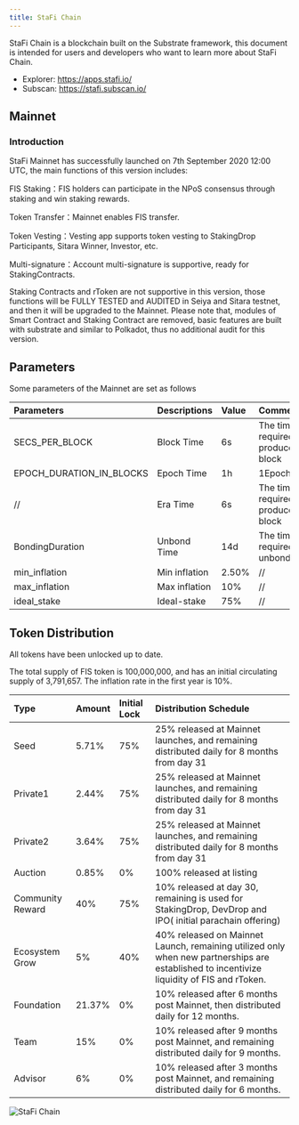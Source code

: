 ```yaml
---
title: StaFi Chain
---
```


StaFi Chain is a blockchain built on the Substrate framework, this document is intended for users and developers who want to learn more about StaFi Chain.
- Explorer: https://apps.stafi.io/
- Subscan: https://stafi.subscan.io/ 

## Mainnet

### Introduction

StaFi Mainnet has successfully launched on 7th September 2020 12:00 UTC, the main functions of this version includes:

FIS Staking：FIS holders can participate in the NPoS consensus through staking and win staking rewards.

Token Transfer：Mainnet enables FIS transfer.

Token Vesting：Vesting app supports token vesting to StakingDrop Participants, Sitara Winner, Investor, etc.

Multi-signature：Account multi-signature is supportive, ready for StakingContracts.

Staking Contracts and rToken are not supportive in this version, those functions will be FULLY TESTED and AUDITED in Seiya and Sitara testnet, and then it will be upgraded to the Mainnet. Please note that, modules of Smart Contract and Staking Contract are removed, basic features are built with substrate and similar to Polkadot, thus no additional audit for this version.

## Parameters

Some parameters of the Mainnet are set as follows

| Parameters    | Descriptions | Value | Comment |
| :------------ | :--------- | :------------ | :--------- |
| SECS_PER_BLOCK | Block Time | 6s | The time required to produce a block |
| EPOCH_DURATION_IN_BLOCKS | Epoch Time | 1h | 1Epoch=1hour |
| // | Era Time | 6s | The time required to produce a block |
| BondingDuration | Unbond Time | 14d | The time required to unbond stake |
| min_inflation | Min inflation | 2.50% | // |
| max_inflation | Max inflation | 10% | // |
| ideal_stake | Ideal-stake | 75% | // |

## Token Distribution


<Callout type="info">
All tokens have been unlocked up to date.
</Callout>

The total supply of FIS token is 100,000,000, and has an initial circulating supply of 3,791,657. The inflation rate in the first year is 10%.

| Type  | Amount | Initial Lock | Distribution Schedule |
| :------------ | :--------- | :--------- | :--------- |
| Seed  | 5.71% | 75% | 25% released at Mainnet launches, and remaining distributed daily for 8 months from day 31 |
| Private1  | 2.44% | 75% | 25% released at Mainnet launches, and remaining distributed daily for 8 months from day 31|
| Private2  | 3.64% | 75% | 25% released at Mainnet launches, and remaining distributed daily for 8 months from day 31 |
| Auction  | 0.85% | 0% | 100% released at listing |
| Community Reward  | 40% | 75% | 10% released at day 30, remaining is used for StakingDrop, DevDrop and IPO( initial parachain offering) |
| Ecosystem Grow  | 5% | 40% | 40% released on Mainnet Launch, remaining utilized only when new partnerships are established to incentivize liquidity of FIS and rToken. |
| Foundation  | 21.37% | 0% | 10% released after 6 months post Mainnet, then distributed daily for 12 months. |
| Team  | 15% | 0% | 10% released after 9 months post Mainnet, and remaining distributed daily for 9 months. |
| Advisor  | 6% | 0% | 10% released after 3 months post Mainnet, and remaining distributed daily for 6 months. |

![StaFi Chain](/image/stafichain_1.png)

